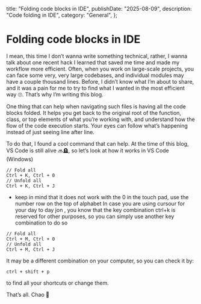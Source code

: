   title: "Folding code blocks in IDE",
  publishDate: "2025-08-09",
  description: "Code folding in IDE",
  category: "General",
};

# Folding code blocks in IDE

I mean, this time I don’t wanna write something technical, rather, I wanna talk about one recent hack I learned that saved me time and made my workflow more efficient.
Often, when you work on large-scale projects, you can face some very, very large codebases, and individual modules may have a couple thousand lines. Before, I didn’t know what I’m about to share, and it was a pain for me to try to find what I wanted in the most efficient way 🙄. That’s why I’m writing this blog.

One thing that can help when navigating such files is having all the code blocks folded. It helps you get back to the original root of the function, class, or top elements of what you’re working with, and understand how the flow of the code execution starts. Your eyes can follow what’s happening instead of just seeing line after line.

To do that, I found a cool command that can help. At the time of this blog, VS Code is still alive 🔜🪦, so let’s look at how it works in VS Code (Windows)

```
// Fold all
Ctrl + K, Ctrl + 0
// Unfold all
Ctrl + K, Ctrl + J
```

- keep in mind that it does not work with the 0 in the touch pad, use the number row on the top of alphabet
  In case you are using cursour for your day to day jon , you know that the key combination ctrl+k is reserved for other purposes, so you can simply use another
  key combination to do so

```
// Fold all
Ctrl + M, Ctrl + 0
// Unfold all
Ctrl + M, Ctrl + J
```

It may be a different combination on your computer, so you can check it by:

```
ctrl + shift + p
```

to find all your shortcuts or change them.

That’s all. Chao 🍻
